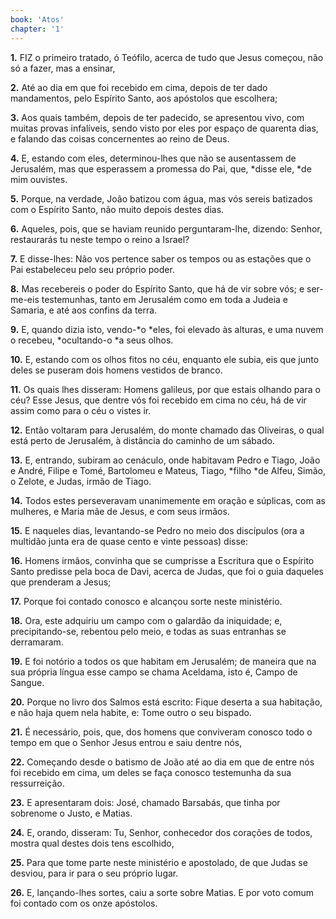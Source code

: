 ```yaml
---
book: 'Atos'
chapter: '1'
---
```


**1.** FIZ o primeiro tratado, ó Teófilo, acerca de tudo que Jesus começou, não só a fazer, mas a ensinar,

**2.** Até ao dia em que foi recebido em cima, depois de ter dado mandamentos, pelo Espírito Santo, aos apóstolos que escolhera;

**3.** Aos quais também, depois de ter padecido, se apresentou vivo, com muitas provas infalíveis, sendo visto por eles por espaço de quarenta dias, e falando das coisas concernentes ao reino de Deus.

**4.** E, estando com eles, determinou-lhes que não se ausentassem de Jerusalém, mas que esperassem a promessa do Pai, que, *disse ele, *de mim ouvistes.

**5.** Porque, na verdade, João batizou com água, mas vós sereis batizados com o Espírito Santo, não muito depois destes dias.

**6.** Aqueles, pois, que se haviam reunido perguntaram-lhe, dizendo: Senhor, restaurarás tu neste tempo o reino a Israel?

**7.** E disse-lhes: Não vos pertence saber os tempos ou as estações que o Pai estabeleceu pelo seu próprio poder.

**8.** Mas recebereis o poder do Espírito Santo, que há de vir sobre vós; e ser-me-eis testemunhas, tanto em Jerusalém como em toda a Judeia e Samaria, e até aos confins da terra.

**9.** E, quando dizia isto, vendo-*o *eles, foi elevado às alturas, e uma nuvem o recebeu, *ocultando-o *a seus olhos.

**10.** E, estando com os olhos fitos no céu, enquanto ele subia, eis que junto deles se puseram dois homens vestidos de branco.

**11.** Os quais lhes disseram: Homens galileus, por que estais olhando para o céu? Esse Jesus, que dentre vós foi recebido em cima no céu, há de vir assim como para o céu o vistes ir.

**12.** Então voltaram para Jerusalém, do monte chamado das Oliveiras, o qual está perto de Jerusalém, à distância do caminho de um sábado.

**13.** E, entrando, subiram ao cenáculo, onde habitavam Pedro e Tiago, João e André, Filipe e Tomé, Bartolomeu e Mateus, Tiago, *filho *de Alfeu, Simão, o Zelote, e Judas, irmão de Tiago.

**14.** Todos estes perseveravam unanimemente em oração e súplicas, com as mulheres, e Maria mãe de Jesus, e com seus irmãos.

**15.** E naqueles dias, levantando-se Pedro no meio dos discípulos (ora a multidão junta era de quase cento e vinte pessoas) disse:

**16.** Homens irmãos, convinha que se cumprisse a Escritura que o Espírito Santo predisse pela boca de Davi, acerca de Judas, que foi o guia daqueles que prenderam a Jesus;

**17.** Porque foi contado conosco e alcançou sorte neste ministério.

**18.** Ora, este adquiriu um campo com o galardão da iniquidade; e, precipitando-se, rebentou pelo meio, e todas as suas entranhas se derramaram.

**19.** E foi notório a todos os que habitam em Jerusalém; de maneira que na sua própria língua esse campo se chama Aceldama, isto é, Campo de Sangue.

**20.** Porque no livro dos Salmos está escrito: Fique deserta a sua habitação, e não haja quem nela habite, e: Tome outro o seu bispado.

**21.** É necessário, pois, que, dos homens que conviveram conosco todo o tempo em que o Senhor Jesus entrou e saiu dentre nós,

**22.** Começando desde o batismo de João até ao dia em que de entre nós foi recebido em cima, um deles se faça conosco testemunha da sua ressurreição.

**23.** E apresentaram dois: José, chamado Barsabás, que tinha por sobrenome o Justo, e Matias.

**24.** E, orando, disseram: Tu, Senhor, conhecedor dos corações de todos, mostra qual destes dois tens escolhido,

**25.** Para que tome parte neste ministério e apostolado, de que Judas se desviou, para ir para o seu próprio lugar.

**26.** E, lançando-lhes sortes, caiu a sorte sobre Matias. E por voto comum foi contado com os onze apóstolos.
